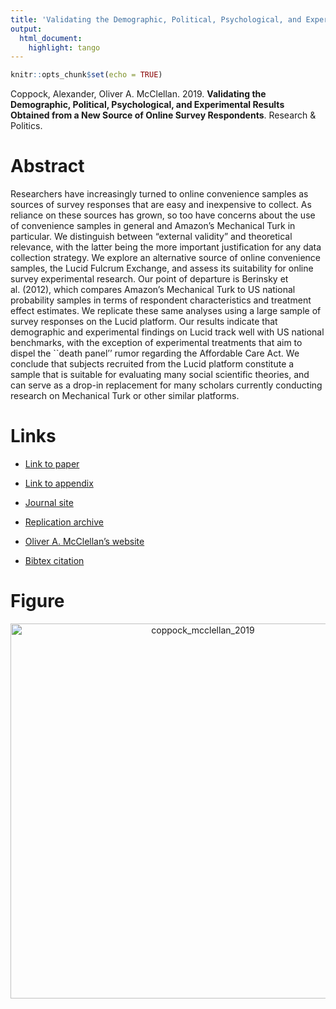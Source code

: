 ```yaml
---
title: 'Validating the Demographic, Political, Psychological, and Experimental Results Obtained from a New Source of Online Survey Respondents'
output:
  html_document:
    highlight: tango
---
```


```r
knitr::opts_chunk$set(echo = TRUE)
```

Coppock, Alexander, Oliver A. McClellan. 2019. <b>Validating the Demographic, Political, Psychological, and Experimental Results Obtained from a New Source of Online Survey Respondents</b>. Research \& Politics.

# Abstract
Researchers have increasingly turned to online convenience samples as sources of survey responses that are easy and inexpensive to collect. As reliance on these sources has grown, so too have concerns about the use of convenience samples in general and Amazon's Mechanical Turk in particular. We distinguish between "external validity" and theoretical relevance, with the latter being the more important justification for any data collection strategy. We explore an alternative source of online convenience samples, the Lucid Fulcrum Exchange, and assess its suitability for online survey experimental research. Our point of departure is Berinsky et al. (2012), which compares Amazon's Mechanical Turk to US national probability samples in terms of respondent characteristics and treatment effect estimates. We replicate these same analyses using a large sample of survey responses on the Lucid platform. Our results indicate that demographic and experimental findings on Lucid track well with US national benchmarks, with the exception of experimental treatments that aim to dispel the ``death panel'' rumor regarding the Affordable Care Act. We conclude that subjects recruited from the Lucid platform constitute a sample that is suitable for evaluating many social scientific theories, and can serve as a drop-in replacement for many scholars currently conducting research on Mechanical Turk or other similar platforms.

# Links
 - <a href='coppock_mcclellan_2019.pdf' target='_blank'>Link to paper</a>
 - <a href='coppock_mcclellan_2019_appendix.pdf'target='_blank'>Link to appendix</a>
 - <a href='https://doi.org/10.1177/2053168018822174'target='_blank'>Journal site</a>
 - <a href='https://doi.org/10.7910/DVN/DDWWJW'target='_blank'>Replication archive</a>

 - <a href= 'https://scholar.google.com/citations?user=qVR1Ek0AAAAJ&hl=en' target='_blank'>Oliver A. McClellan's website</a>
 - <a href='coppock_mcclellan_2019.bib'target='_blank'>Bibtex citation</a>

# Figure
<center><img src="display_figures/coppock_mcclellan_2019_display.png" alt="coppock_mcclellan_2019" width="600"></center>